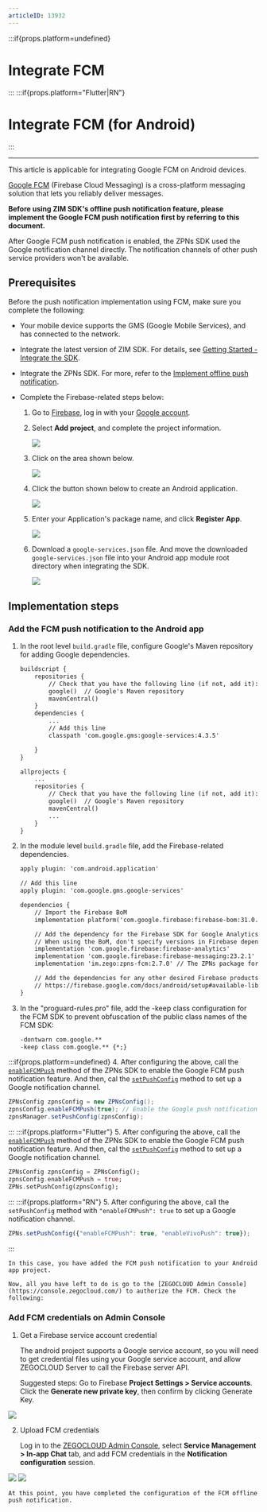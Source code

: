 ```yaml
---
articleID: 13932
---
```

:::if{props.platform=undefined}
# Integrate FCM
:::
:::if{props.platform="Flutter|RN"}
# Integrate FCM (for Android)
:::

---

<Note title="Note">
This article is applicable for integrating Google FCM on Android devices.
</Note>

[Google FCM](https://firebase.google.com) (Firebase Cloud Messaging) is a cross-platform messaging solution that lets you reliably deliver messages.
  
**Before using ZIM SDK's offline push notification feature, please implement the Google FCM push notification first by referring to this document.**

<Warning title="Warning">
After Google FCM push notification is enabled, the ZPNs SDK used the Google notification channel directly. The notification channels of other push service providers won't be available. 
</Warning>

## Prerequisites

Before the push notification implementation using FCM, make sure you complete the following: 

- Your mobile device supports the GMS (Google Mobile Services), and has connected to the network.
- Integrate the latest version of ZIM SDK. For details, see [Getting Started - Integrate the SDK](./../Send%20and%20receive%20messages.mdx#integrate-the-sdk).
- Integrate the ZPNs SDK. For more, refer to the [Implement offline push notification](./Implement%20offline%20push%20notification.mdx).

- Complete the Firebase-related steps below: 

    1. Go to [Firebase](https://console.firebase.google.com/), log in with your [Google account](https://support.google.com/accounts/answer/27441?hl=en&ref_topic=3382296&sjid=11687856945527155185-AP).
    
    2. Select **Add project**, and complete the project information.
    
        <Frame width="512" height="auto" caption="">
            <img src="https://storage.zego.im/sdk-doc/Pics/ZIM/Android/add_project_EN.png" />
        </Frame>
    
    3. Click on the area shown below.

        <Frame width="512" height="auto" caption="">
          <img src="https://storage.zego.im/sdk-doc/Pics/ZIM/Android/project_info_EN.png" />
        </Frame>

    4. Click the button shown below to create an Android application.

        <Frame width="512" height="auto" caption="">
          <img src="https://storage.zego.im/sdk-doc/Pics/ZIM/Android/create_app_EN.png" />
        </Frame>

    5. Enter your Application's package name, and click **Register App**.

        <Frame width="512" height="auto" caption="">
          <img src="https://storage.zego.im/sdk-doc/Pics/ZIM/Android/add_app_info_EN.png" />
        </Frame>
    6. Download a `google-services.json` file. And move the downloaded `google-services.json` file into your Android app module root directory when integrating the SDK.

        <Frame width="512" height="auto" caption="">
          <img src="https://storage.zego.im/sdk-doc/Pics/ZIM/Android/download_google_json_EN.png" />
        </Frame>
  
 
## Implementation steps

### Add the FCM push notification to the Android app

1. In the root level `build.gradle` file, configure Google's Maven repository for adding Google dependencies.

    ```xml title="<project>/build.gradle"
    buildscript {
        repositories {
            // Check that you have the following line (if not, add it):
            google()  // Google's Maven repository
            mavenCentral()
        }
        dependencies {
            ...
            // Add this line
            classpath 'com.google.gms:google-services:4.3.5'

        }
    }

    allprojects {
        ...
        repositories {
            // Check that you have the following line (if not, add it):
            google()  // Google's Maven repository
            mavenCentral()
            ...
        }
    }
    ```

2. In the module level `build.gradle` file, add the Firebase-related dependencies.

    ```xml title="<project>/<app module>/build.gradle"
    apply plugin: 'com.android.application'

    // Add this line
    apply plugin: 'com.google.gms.google-services'

    dependencies {
        // Import the Firebase BoM
        implementation platform('com.google.firebase:firebase-bom:31.0.2')

        // Add the dependency for the Firebase SDK for Google Analytics
        // When using the BoM, don't specify versions in Firebase dependencies
        implementation 'com.google.firebase:firebase-analytics'
        implementation 'com.google.firebase:firebase-messaging:23.2.1' 
        implementation 'im.zego:zpns-fcm:2.7.0' // The ZPNs package for FCM

        // Add the dependencies for any other desired Firebase products
        // https://firebase.google.com/docs/android/setup#available-libraries
    }
    ```

3. In the "proguard-rules.pro" file, add the -keep class configuration for the FCM SDK to prevent obfuscation of the public class names of the FCM SDK:

    ```xml title="proguard-rules.pro"
    -dontwarn com.google.**
    -keep class com.google.** {*;}
    ```

:::if{props.platform=undefined}
4. After configuring the above, call the [`enableFCMPush`](@enableFCMPush) method of the ZPNs SDK to enable the Google FCM push notification feature. And then, cal the [`setPushConfig`](@setPushConfig) method to set up a Google notification channel.
```java
ZPNsConfig zpnsConfig = new ZPNsConfig();
zpnsConfig.enableFCMPush(true); // Enable the Google push notification channel. After it is enabled, the notification channels of other vendors won't be available. 
zpnsManager.setPushConfig(zpnsConfig);
```
:::
:::if{props.platform="Flutter"}
5. After configuring the above, call the [`enableFCMPush`](https://pub.dev/documentation/zego_zpns/latest/zego_zpns/ZPNsConfig/enableFCMPush.html) method of the ZPNs SDK to enable the Google FCM push notification feature. And then, cal the [`setPushConfig`](https://pub.dev/documentation/zego_zpns/latest/zego_zpns/ZPNs/setPushConfig.html) method to set up a Google notification channel.
```dart
ZPNsConfig zpnsConfig = ZPNsConfig();
zpnsConfig.enableFCMPush = true;
ZPNs.setPushConfig(zpnsConfig);
```
:::
:::if{props.platform="RN"}
5. After configuring the above, call the `setPushConfig` method with `"enableFCMPush": true` to set up a Google notification channel.
```js
ZPNs.setPushConfig({"enableFCMPush": true, "enableVivoPush": true});
```
:::

    In this case, you have added the FCM push notification to your Android app project. 

    Now, all you have left to do is go to the [ZEGOCLOUD Admin Console](https://console.zegocloud.com/) to authorize the FCM. Check the following:


### Add FCM credentials on Admin Console 


1. Get a Firebase service account credential

    The android project supports a Google service account, so you will need to get credential files using your Google service account, and allow ZEGOCLOUD Server to call the Firebase server API.

    Suggested steps:
Go to Firebase **Project Settings > Service accounts**.
Click the **Generate new private key**, then confirm by clicking Generate Key.
<Frame width="512" height="auto" caption="">
  <img src="https://storage.zego.im/sdk-doc/Pics/FCM_Credentials.png" />
</Frame>

2. Upload FCM credentials

    Log in to the [ZEGOCLOUD Admin Console](https://console.zegocloud.com/), select **Service Management > In-app Chat** tab, and add FCM credentials in the **Notification configuration** session.

<Frame width="512" height="auto" caption="">
  <img src="https://storage.zego.im/sdk-doc/Pics/Console_FCM_01.png" />
</Frame>
<Frame width="512" height="auto" caption="">
  <img src="https://storage.zego.im/sdk-doc/Pics/zegocloud/console/fcm_certificate.png" />
</Frame>

    At this point, you have completed the configuration of the FCM offline push notification.

